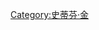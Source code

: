 {{Navbox
| name  = 
暗夜無星| title =  [[史蒂芬·金]]《[[暗夜無星]]》
| listclass = hlist
| list1 =
*《[[一九二二]]》 
*《[[大車手]]》 
*《[[公平延長]]》 
*《[[美滿婚姻]]》 


}}<noinclude>
[[Category:史蒂芬·金]]
</noinclude>
